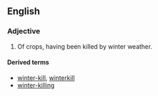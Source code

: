 ==English==
===Adjective===
{{en-adj|-}}

#{{italbrac|US}} Of crops, having been killed by winter weather.

====Derived terms====
*[[winter-kill]], [[winterkill]]<!--back-formation: verb and noun-->
*[[winter-killing]]<!--noun-->